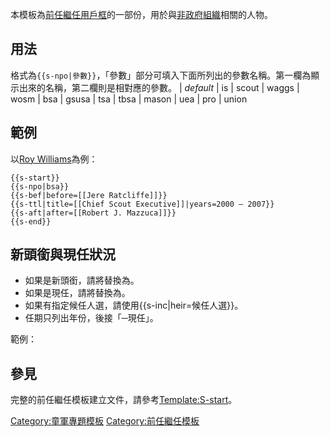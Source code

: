 {{Documentation subpage}}
本模板為[[Template:S-start/doc|前任繼任用戶框]]的一部份，用於與[[非政府組織]]相關的人物。

==用法==
格式為<code><nowiki>{{</nowiki>s-npo|參數}}</code>，「參數」部分可填入下面所列出的參數名稱。第一欄為顯示出來的名稱，第二欄則是相對應的參數。
{{s-start}}
{{s-npo}}
| ''default''
{{s-npo|is}}
| is
{{s-npo|scout}}
| scout
{{s-npo|waggs}}
| waggs
{{s-npo|wosm}}
| wosm
{{s-npo|bsa}}
| bsa
{{s-npo|gsusa}}
| gsusa
{{s-npo|tsa}}
| tsa
{{s-npo|tbsa}}
| tbsa
{{s-npo|mason}}
| mason
{{s-npo|uea}}
| uea
{{s-npo|pro}}
| pro
{{s-npo|union}}
| union
{{s-end}}

==範例==
以[[:Roy Williams (Scouting)|Roy Williams]]為例：
<pre style="font-size:95%; width:95%; overflow:auto;">
{{s-start}}
{{s-npo|bsa}}
{{s-bef|before=[[Jere Ratcliffe]]}}
{{s-ttl|title=[[Chief Scout Executive]]|years=2000 – 2007}}
{{s-aft|after=[[Robert J. Mazzuca]]}}
{{s-end}}
</pre>

{{s-start}}
{{s-npo|bsa}}
{{s-bef|before=[[Jere Ratcliffe]]}}
{{s-ttl|title=[[Chief Scout Executive]]|years=2000–2007}}
{{s-aft|after=[[Robert J. Mazzuca]]}}
{{s-end}}

==新頭銜與現任狀況==
* 如果是新頭銜，請將{{tl|s-bef}}替換為{{tl|s-new}}。
* 如果是現任，請將{{tl|s-aft}}替換為{{tl|s-inc}}。
* 如果有指定候任人選，請使用<nowiki>{{s-inc|heir=候任人選}}</nowiki>。
* 任期只列出年份，後接「─現任」。

範例：

{{s-start}}
{{s-npo|bsa}}
{{s-new}}
{{s-ttl|title=[[Chief Scout Executive]]|years=1911年─現任}}
{{s-inc}}
{{s-end}}

==參見==
完整的前任繼任模板建立文件，請參考[[Template:S-start]]。

<includeonly>
[[Category:童軍專題模板]]
[[Category:前任繼任模板]]
</includeonly>